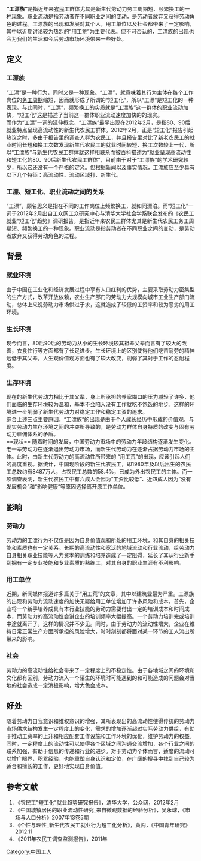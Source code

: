 {{multiple issues|
{{disputed|time=2013-12-08T14:02:41+00:00}}
{{no footnotes|time=2013-12-08T14:02:41+00:00}}
{{non-free|time=2013-12-08T14:02:41+00:00}}
}}
'''“工漂族”'''是指近年来[[农民|农民]]工群体尤其是新生代劳动力务工周期短、频繁换工的一种现象。职业流动是指劳动者在不同职业之间的变动，是劳动者放弃又获得劳动角色的过程。工漂族的出现和发展对其个人，用工单位以及社会都带来了一定影响，其中以近期讨论较为热烈的“用工荒”为主要代表。但不可否认的，工漂族的出现也会为我们的生活和今后劳动市场环境带来一些好处。
==定义==
===工漂族===
“工漂”是一种行为，同时又是一种现象。“工漂”，就意味着其行为主体在每个工作岗位的[[务工周期|务工周期]]缩短，因而就形成了所谓的“短工化”，所以“工漂”是短工化的一种表现。与此同时，“工漂”，频繁换工的实质就是“工漂族”这一群体的[[职业流动|职业流动]]加快，“短工化”这是描述了当前这一群体职业流动速度加快的的现实。<br />
而作为“工漂”一词的延伸概念，“工漂族”最早出现在2012年2月，是指80、90后就业特点呈现高流动性的新生代农民工群体。2012年2月，正是“短工化”报告引起热议之时，多由于报告里的调查人群为农民工，并且报告里对比了新老农民工的就业时间长短和换工次数发现新生代农民工的就业时间较短、换工次数较上一代，所以“工漂族”与新生代农民工群体就这样相联系而被百科描述为“就业呈现高流动性和短工化的80、90后新生代农民工群体”，目前由于对于“工漂族”的学术研究较少，所以它还没有一个严格的定义。但根据新闻以及事实情况，工漂族应至少具有以下几个特征：高流动性、流动区域打、新生代。
===工漂、短工化、职业流动之间的关系===
“工漂”，顾名思义是指在不同的工作岗位上频繁换工，就如同漂泊。而“短工化”一词于2012年2月出自工众网工众研究中心与清华大学社会学系联合发布的《农民工就业“短工化”趋势》调研报告，是指近年来农民工群体尤其是新生代农民工务工周期短、频繁换工的一种现象。职业流动是指劳动者在不同职业之间的变动，是劳动者放弃又获得劳动角色的过程。


==背景==
===就业环境===
由于中国在工业化和经济发展过程中享有人口红利的优势，主要采取劳动力密集型的生产方式，改革开放依赖，农业生产部门的劳动力大规模向城市工业生产部门流动，总体上来说劳动力市场供过于求，这就造成了较低的工资率和较为恶劣的用工环境。
===生长环境===
现今而言，80后90后的劳动力从小的生长环境较其祖辈父辈而言有了较大的改善，衣食住行等方面都有了长足进步。生长环境上的区别使得他们吃苦耐劳的精神远低于其父辈，人生观价值观方面也有了较大改变，削弱了其对于工作的忍耐程度。
===生存环境===
现在的新生代劳动力相比于其父辈，身上所承担的养家糊口的压力减轻了许多，他们面临的生存环境较为温和，基本不会陷入没有工作就吃不饱饭的地步。这样的环境进一步削弱了新生代劳动力对稳定工作和稳定工资的追求。<br />
综合上述三点主要原因，“工漂族”的出现是由于个人成长经历中形成的价值观，与现实劳动力生存环境之间的冲突所导致的，是劳动力群体自身特质的改变与固有劳动力雇佣体系的矛盾。<br />
==现状==
随着时间的发展，中国劳动力市场中的劳动力年龄结构逐渐发生变化。老一辈劳动力在逐渐退出劳动力市场，而新生代劳动力在逐渐占据劳动力市场的主体。此时，由新生代劳动力的高流动性所带来的
“用工荒”的出现，应该引起人们的高度重视。据统计，中国现阶段的新生代农民工，即1980年及以后出生的农民工总数约有8487万人，占农民工总数的58.4%，已成为外出农民工的主体。而一项调查表明，新生代农民工中有六成人会因为“工资比较低”、近四成人因为“没有发展机会”和“影响健康”等原因选择离开原工作单位。
==影响==
===劳动力===
劳动力的工漂行为不仅仅是因为自身价值观和所处的用工环境，和其自身的相关技能和素质也有一定关系。长期的高流动性和宽泛的地域流动和行业流动，给劳动力自身相关职业技能等人力资本的训练和培养造成了一定阻碍，延长了其从行业新手到拥有一定专业技能和专业素质的熟练工，对其自身的职业生涯有不利影响。
===用工单位===
近期，新闻媒体报道许多篇关于“用工荒”的文章，其中以建筑业最为严重。工漂族的出现和劳动力流动速度的加快无疑给用工单位增加了许多风险和成本。首先，企业将一个新手培养成具有本行业技能的劳动力需要付出一定的培训成本和时间成本，而劳动力的高流动性会讲企业的培训频率大幅提高。一个劳动力培训完或培训中途就离开了，这样的情况并不少见。同时，由于劳动力的流动性增大，企业在维持日常正常生产方面所承担的风险增大，时时刻刻都将面对某一环节的工人流出所带来的影响。
===社会===
劳动力的高流动性给社会带来了一定程度上的不稳定性。由于各地域之间的环境和文化都有区别，劳动力流入一个陌生的环境时可能遇到的和可能造成的问题会对当地的社会造成一定消极影响，增大色会成本。
==好处==
随着劳动力自我意识和维权意识的增强，其所表现出的高流动性使得传统的劳动力市场供求结构发生一定程度上的变化，需求的增加逐渐超过实际劳动力供给，有助于推动工资率的上升和相应配套工作设施和工作环境的优化，维护劳动力的权益。同时，一定程度上的流动性可以使得各个区域之间沟通交流增加，各个行业之间的联系加强，有助于信息的传递和行业的进步。对于劳动力个体而言，适度的流动可以增广眼界，积累经验，也能重塑自身认识和定位，在广阔的搜寻中找到自己较为适合和擅长的工作，更好地实现自身价值。
==参考文献==
#《农民工"短工化"就业趋势研究报告》，清华大学，公众网，2012年2月
#《中国城镇居民的职业流动性研究_来自微观数据的经验分析》，吴永球，《市场与人口分析》2007年13卷5期
#《个性与理性_新生代农民工就业行为短工化分析》，黄闯，《中国青年研究》2012.11
#《2011年农民工调查监测报告》，2011年

[[Category:中国工人|Category:中国工人]]